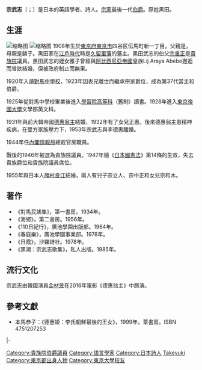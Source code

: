 {{Infobox Officeholder
|honorific-prefix=伯爵
|name= 宗武志
|image= Takeyuki so, 1931.JPG
|imagesize         =
|caption           =1931年拍攝的肖像

| office= [[貴族院|貴族院]]議員
| term_start = 1946年6月27日
| term_end = 1947年5月2日
| predecessor = 
| successor = 
|constituency=[[伯爵|伯爵]]議員

|birth_date   = {{birth date|1908|2|16}}
|birth_place  = {{EOJ}}[[東京府|東京府]][[東京市|東京市]]
|death_date   = {{death date and age|1985|4|22|1908|2|16}}
|death_place  = 
|party        = 
|alma_mater   =[[東京帝國大學|東京帝國大學]]
| parents     = {{link-ja|黑田和志|黒田和志}}（父）<br>黑田鏻子（母）
|relations    =
|spouse        =  {{marriage|[[德惠翁主|德惠翁主]]<br>|1930|1953|reason=離婚}}<br> {{marriage|勝村良江<br>|1955|1985|reason=本人去世}}
}}
'''宗武志'''（{{jpn|j=宗 武志|hg=そう たけゆき|rm=Sō Takeyuki}}；{{bd|1908年|2月16日|1985年|4月22日|So Takeyuki}}）是日本的英語學者、詩人。[[宗氏|宗家]]最後一代[[伯爵|伯爵]]。原姓黑田。

== 生涯 ==
[[File:Count_So_Takeyuki_1931.png|缩略图]]
[[File:Princess_dukhye_and_takeyuki_so,_1931.JPG|缩略图]]
1908年生於[[東京府|東京府]][[東京市|東京市]]四谷区伝馬町新一丁目。父親是{{link-ja|黑田和志|黒田和志}}，母親是鏻子。黑田家在[[江户时代|江戶時代]]時是[[久留里藩|久留里藩]]的藩主。黑田武志的伯父[[宗義達|宗重正]]是[[貴族院|貴族院]]議員。黑田武志的姪女雅子曾經與[[埃塞俄比亚帝国|阿比西尼亞帝國]]皇族Lij Araya Abebe邂逅而曾欲結婚，但被政府制止而無果。

1920年入讀[[對馬中學校|對馬中學校]]，1923年因表兄{{link-ja|宗重望|宗重望}}離世而繼承宗家爵位，成為第37代當主和伯爵。

1925年從對馬中學校畢業後進入[[学习院大学|學習院高等科]]（舊制）讀書。1928年進入[[东京大学|東京帝國大學]]文學部英文科。

1931年與前大韓帝國[[德惠翁主|德惠翁主]]結婚，1932年有了女兒正惠。後來德惠翁主患精神疾病，在雙方家族壓力下，1953年宗武志與李德惠離婚。

1944年任[[內閣情報局|內閣情報局]]總裁官房職員。

戰後的1946年被選為貴族院議員。1947年隨《[[日本国宪法|日本國憲法]]》第14條的生效，失去貴族爵位和貴族院議員席位。

1955年與日本人[[勝村良江|勝村良江]]結婚，兩人有兒子宗立人、宗中正和女兒宗和木。

== 著作 ==
* 《對馬民謠集》，第一書房。1934年。
* 《海鄉》，第二書房。1956年。
* 《110日紀行》，廣池學園出版部。1964年。
* 《春庭樂》，廣池學園事業部。1978年。
* 《日霞》，沙羅詩社。1978年。
* 《黑潮：宗武志歌集》，私人出版。1985年。

== 流行文化 ==
宗武志由韓國演員[[金材昱|金材昱]]在2016年電影《德惠翁主》中飾演。

== 參考文獻 ==
* 本馬恭子：《德惠姬：李氏朝鮮最後的王女》，1999年，葦書房。ISBN 4751207253

{{s-start}}
{{s-reg|other}}
{{s-bef|before={{link-ja|宗重望|宗重望}} }}
{{s-ttl|title=[[宗氏|宗家]][[伯爵|伯爵]]<br>（第三代）|years=1923年–1947年}}
{{s-non|reason=華族制度廢止|}}
|-
{{s-bef|before={{link-ja|宗重望|宗重望}} }}
{{s-ttl|title=[[宗氏|宗氏]]當主|years=1923年–1985年}}
{{s-aft|after=[[宗立人|宗立人]]}}
{{s-end}}

{{Normdaten}}
{{DEFAULTSORT:So Takeyuki}}
[[Category:貴族院伯爵議員|Category:貴族院伯爵議員]]
[[Category:語言學家|Category:語言學家]]
[[Category:日本詩人|Category:日本詩人]]
[[Category:宗氏|Takeyuki]]
[[Category:東京都出身人物|Category:東京都出身人物]]
[[Category:東京大學校友|Category:東京大學校友]]